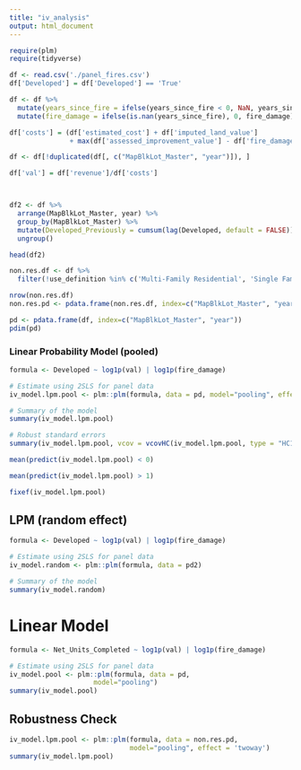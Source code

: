 ```yaml
---
title: "iv_analysis"
output: html_document
---
```


```r
require(plm)
require(tidyverse)
```

```r
df <- read.csv('./panel_fires.csv')
df['Developed'] = df['Developed'] == 'True'
```

```r
df <- df %>%
  mutate(years_since_fire = ifelse(years_since_fire < 0, NaN, years_since_fire)) %>%
  mutate(fire_damage = ifelse(is.nan(years_since_fire), 0, fire_damage))

df['costs'] = (df['estimated_cost'] + df['imputed_land_value']
               + max(df['assessed_improvement_value'] - df['fire_damage'], 0))

df <- df[!duplicated(df[, c("MapBlkLot_Master", "year")]), ]

df['val'] = df['revenue']/df['costs']



df2 <- df %>%
  arrange(MapBlkLot_Master, year) %>%
  group_by(MapBlkLot_Master) %>%
  mutate(Developed_Previously = cumsum(lag(Developed, default = FALSE)) > 0) %>%
  ungroup()

head(df2)

```

```r
non.res.df <- df %>%
  filter(!use_definition %in% c('Multi-Family Residential', 'Single Family Residential'))

nrow(non.res.df)
non.res.pd <- pdata.frame(non.res.df, index=c("MapBlkLot_Master", "year"))

```

```r
pd <- pdata.frame(df, index=c("MapBlkLot_Master", "year"))
pdim(pd)

```

### Linear Probability Model (pooled)

```r
formula <- Developed ~ log1p(val) | log1p(fire_damage)

# Estimate using 2SLS for panel data
iv_model.lpm.pool <- plm::plm(formula, data = pd, model="pooling", effect = 'twoway')
```


```r
# Summary of the model
summary(iv_model.lpm.pool)

```
```r
# Robust standard errors
summary(iv_model.lpm.pool, vcov = vcovHC(iv_model.lpm.pool, type = "HC1"))
```
```r
mean(predict(iv_model.lpm.pool) < 0)

mean(predict(iv_model.lpm.pool) > 1)

```

```r
fixef(iv_model.lpm.pool)
```

## LPM (random effect)

```r
formula <- Developed ~ log1p(val) | log1p(fire_damage)

# Estimate using 2SLS for panel data
iv_model.random <- plm::plm(formula, data = pd2)
```

```r
# Summary of the model
summary(iv_model.random)


```


# Linear Model

```r
formula <- Net_Units_Completed ~ log1p(val) | log1p(fire_damage)

# Estimate using 2SLS for panel data
iv_model.pool <- plm::plm(formula, data = pd,
                     model="pooling")
summary(iv_model.pool)

```


## Robustness Check

```r
iv_model.lpm.pool <- plm::plm(formula, data = non.res.pd,
                              model="pooling", effect = 'twoway')
summary(iv_model.lpm.pool)
```
